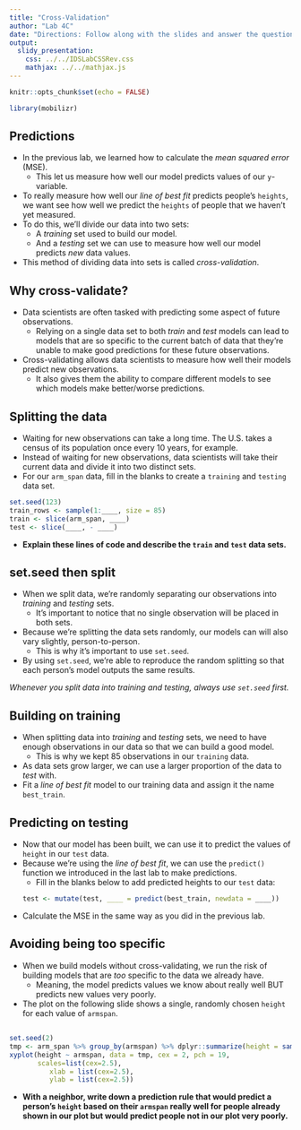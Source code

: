 ```yaml
---
title: "Cross-Validation"
author: "Lab 4C"
date: "Directions: Follow along with the slides and answer the questions in **red** font in your journal."
output: 
  slidy_presentation: 
    css: ../../IDSLabCSSRev.css
    mathjax: ../../mathjax.js
---
```


```r
knitr::opts_chunk$set(echo = FALSE)
```

```r
library(mobilizr)
```

## Predictions

- In the previous lab, we learned how to calculate the _mean squared error_ (MSE).
    - This let us measure how well our model predicts values of our `y`-variable.
- To really measure how well our _line of best fit_ predicts people's `heights`, we want see how well we predict the `heights` of people that we haven't yet measured.
- To do this, we'll divide our data into two sets:
    - A _training_ set used to build our model.
    - And a _testing_ set we can use to measure how well our model predicts _new_ data values.
- This method of dividing data into sets is called _cross-validation_.


## Why cross-validate?

- Data scientists are often tasked with predicting some aspect of future observations.
    - Relying on a single data set to both _train_ and _test_ models can lead to models that are so specific to the current batch of data that they're unable to make good predictions for these future observations.
- Cross-validating allows data scientists to measure how well their models predict new observations.
    - It also gives them the ability to compare different models to see which models make better/worse predictions.


## Splitting the data

- Waiting for new observations can take a long time. The U.S. takes a census of its population once every 10 years, for example.
- Instead of waiting for new observations, data scientists will take their current data and divide it into two distinct sets.
- For our `arm_span` data, fill in the blanks to create a `training` and `testing` data set.
```r
set.seed(123)
train_rows <- sample(1:____, size = 85)
train <- slice(arm_span, ____)
test <- slice(____, - ____)
```

- **Explain these lines of code and describe the `train` and `test` data sets.**


## set.seed then split

- When we split data, we're randomly separating our observations into _training_ and _testing_ sets.
    - It's important to notice that no single observation will be placed in both sets.
- Because we're splitting the data sets randomly, our models can will also vary slightly, person-to-person.
    - This is why it's important to use `set.seed`.
- By using `set.seed`, we're able to reproduce the random splitting so that each person's model outputs the same results.

_Whenever you split data into training and testing, always use `set.seed` first._


## Building on training

- When splitting data into _training_ and _testing_ sets, we need to have enough observations in our data so that we can build a good model.
    - This is why we kept 85 observations in our `training` data.
- As data sets grow larger, we can use a larger proportion of the data to _test_ with.
- Fit a _line of best fit_ model to our training data and assign it the name `best_train`.


## Predicting on testing

- Now that our model has been built, we can use it to predict the values of `height` in our `test` data.
- Because we're using the _line of best fit_, we can use the `predict()` function we introduced in the last lab to make predictions.
    - Fill in the blanks below to add predicted heights to our `test` data:
```r
test <- mutate(test, ____ = predict(best_train, newdata = ____))
```

- Calculate the MSE in the same way as you did in the previous lab. 


## Avoiding being too specific

- When we build models without cross-validating, we run the risk of building models that are _too_ specific to the data we already have.
    - Meaning, the model predicts values we know about really well BUT predicts new values very poorly.
- The plot on the following slide shows a single, randomly chosen `height` for each value of `armspan`.


## 

```r
set.seed(2)
tmp <- arm_span %>% group_by(armspan) %>% dplyr::summarize(height = sample(height, 1))
xyplot(height ~ armspan, data = tmp, cex = 2, pch = 19,
       scales=list(cex=2.5),
          xlab = list(cex=2.5),
          ylab = list(cex=2.5))
```

- **With a neighbor, write down a prediction rule that would predict a person's `height` based on their `armspan` really well for people already shown in our plot but would predict people not in our plot very poorly.**

